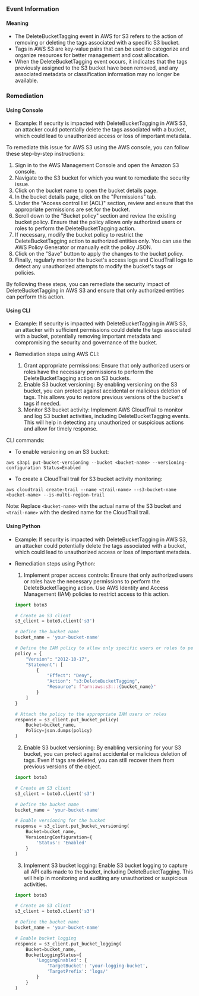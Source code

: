 
### Event Information

#### Meaning

- The DeleteBucketTagging event in AWS for S3 refers to the action of removing or deleting the tags associated with a specific S3 bucket.
- Tags in AWS S3 are key-value pairs that can be used to categorize and organize resources for better management and cost allocation.
- When the DeleteBucketTagging event occurs, it indicates that the tags previously assigned to the S3 bucket have been removed, and any associated metadata or classification information may no longer be available.

### Remediation

#### Using Console

- Example: If security is impacted with DeleteBucketTagging in AWS S3, an attacker could potentially delete the tags associated with a bucket, which could lead to unauthorized access or loss of important metadata.

To remediate this issue for AWS S3 using the AWS console, you can follow these step-by-step instructions:

1. Sign in to the AWS Management Console and open the Amazon S3 console.
2. Navigate to the S3 bucket for which you want to remediate the security issue.
3. Click on the bucket name to open the bucket details page.
4. In the bucket details page, click on the "Permissions" tab.
5. Under the "Access control list (ACL)" section, review and ensure that the appropriate permissions are set for the bucket.
6. Scroll down to the "Bucket policy" section and review the existing bucket policy. Ensure that the policy allows only authorized users or roles to perform the DeleteBucketTagging action.
7. If necessary, modify the bucket policy to restrict the DeleteBucketTagging action to authorized entities only. You can use the AWS Policy Generator or manually edit the policy JSON.
8. Click on the "Save" button to apply the changes to the bucket policy.
9. Finally, regularly monitor the bucket's access logs and CloudTrail logs to detect any unauthorized attempts to modify the bucket's tags or policies.

By following these steps, you can remediate the security impact of DeleteBucketTagging in AWS S3 and ensure that only authorized entities can perform this action.

#### Using CLI

- Example: If security is impacted with DeleteBucketTagging in AWS S3, an attacker with sufficient permissions could delete the tags associated with a bucket, potentially removing important metadata and compromising the security and governance of the bucket.

- Remediation steps using AWS CLI:
  1. Grant appropriate permissions: Ensure that only authorized users or roles have the necessary permissions to perform the DeleteBucketTagging action on S3 buckets.
  2. Enable S3 bucket versioning: By enabling versioning on the S3 bucket, you can protect against accidental or malicious deletion of tags. This allows you to restore previous versions of the bucket's tags if needed.
  3. Monitor S3 bucket activity: Implement AWS CloudTrail to monitor and log S3 bucket activities, including DeleteBucketTagging events. This will help in detecting any unauthorized or suspicious actions and allow for timely response.

CLI commands:
- To enable versioning on an S3 bucket:
```
aws s3api put-bucket-versioning --bucket <bucket-name> --versioning-configuration Status=Enabled
```

- To create a CloudTrail trail for S3 bucket activity monitoring:
```
aws cloudtrail create-trail --name <trail-name> --s3-bucket-name <bucket-name> --is-multi-region-trail
```

Note: Replace `<bucket-name>` with the actual name of the S3 bucket and `<trail-name>` with the desired name for the CloudTrail trail.

#### Using Python

- Example: If security is impacted with DeleteBucketTagging in AWS S3, an attacker could potentially delete the tags associated with a bucket, which could lead to unauthorized access or loss of important metadata.

- Remediation steps using Python:
  1. Implement proper access controls: Ensure that only authorized users or roles have the necessary permissions to perform the DeleteBucketTagging action. Use AWS Identity and Access Management (IAM) policies to restrict access to this action.
  
  ```python
  import boto3

  # Create an S3 client
  s3_client = boto3.client('s3')

  # Define the bucket name
  bucket_name = 'your-bucket-name'

  # Define the IAM policy to allow only specific users or roles to perform DeleteBucketTagging
  policy = {
      "Version": "2012-10-17",
      "Statement": [
          {
              "Effect": "Deny",
              "Action": "s3:DeleteBucketTagging",
              "Resource": f"arn:aws:s3:::{bucket_name}"
          }
      ]
  }

  # Attach the policy to the appropriate IAM users or roles
  response = s3_client.put_bucket_policy(
      Bucket=bucket_name,
      Policy=json.dumps(policy)
  )
  ```

  2. Enable S3 bucket versioning: By enabling versioning for your S3 bucket, you can protect against accidental or malicious deletion of tags. Even if tags are deleted, you can still recover them from previous versions of the object.

  ```python
  import boto3

  # Create an S3 client
  s3_client = boto3.client('s3')

  # Define the bucket name
  bucket_name = 'your-bucket-name'

  # Enable versioning for the bucket
  response = s3_client.put_bucket_versioning(
      Bucket=bucket_name,
      VersioningConfiguration={
          'Status': 'Enabled'
      }
  )
  ```

  3. Implement S3 bucket logging: Enable S3 bucket logging to capture all API calls made to the bucket, including DeleteBucketTagging. This will help in monitoring and auditing any unauthorized or suspicious activities.

  ```python
  import boto3

  # Create an S3 client
  s3_client = boto3.client('s3')

  # Define the bucket name
  bucket_name = 'your-bucket-name'

  # Enable bucket logging
  response = s3_client.put_bucket_logging(
      Bucket=bucket_name,
      BucketLoggingStatus={
          'LoggingEnabled': {
              'TargetBucket': 'your-logging-bucket',
              'TargetPrefix': 'logs/'
          }
      }
  )
  ```

